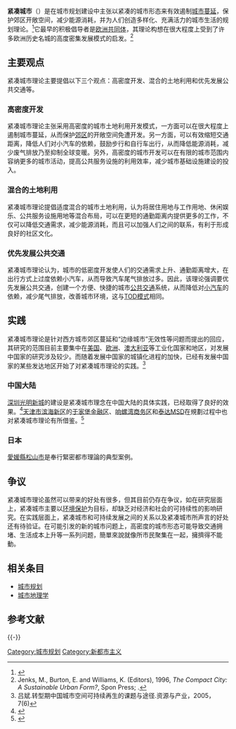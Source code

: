 {{noteTA
|1=zh-cn:紧凑城市;zh-tw:緊密都市;zh-hk:緊湊城市;
|G1=Urban
}}
'''紧凑城市'''（{{lang-en|compact city}}）是在城市规划建设中主张以紧凑的城市形态来有效遏制[[城市蔓延|城市蔓延]]，保护郊区开敞空间，减少能源消耗，并为人们创造多样化、充满活力的城市生活的规划理论。<ref>{{cite journal | title=紧凑城市理论对我国城市化的启示 | author=吕斌、祁磊 | journal=城市规划学刊 | volume=4|date=2008年4月}}</ref>它最早的积极倡导者是[[欧洲共同体|欧洲共同体]]，其理论构想在很大程度上受到了许多欧洲历史名城的高度密集发展模式的启发。<ref>Jenks, M., Burton, E. and Williams, K. (Editors), 1996, ''The Compact City: A Sustainable Urban Form?'', Spon Press; {{ISBN|0-419-21300-7}}.</ref>

== 主要观点 ==
紧凑城市理论主要提倡以下三个观点：高密度开发、混合的土地利用和优先发展公共交通等。

=== 高密度开发 ===
紧凑城市理论主张采用高密度的城市土地利用开发模式，一方面可以在很大程度上遏制城市蔓延，从而保护[[郊区|郊区]]的开敞空间免遭开发。另一方面，可以有效缩短交通距离，降低人们对小汽车的依赖，鼓励步行和自行车出行，从而降低能源消耗，减少废气排放乃至抑制全球变暖。另外，高密度的城市开发可以在有限的城市范围内容纳更多的城市活动，提高公共服务设施的利用效率，减少城市基础设施建设的投入。

=== 混合的土地利用 ===
紧凑城市理论提倡适度混合的城市土地利用，认为将居住用地与工作用地、休闲娱乐、公共服务设施用地等混合布局，可以在更短的通勤距离内提供更多的工作，不仅可以降低交通需求，减少能源消耗，而且可以加强人们之间的联系，有利于形成良好的社区文化。

=== 优先发展公共交通 ===
紧凑城市理论认为，城市的低密度开发使人们的交通需求上升、通勤距离增大，在出行方式上过度依赖小汽车，从而导致汽车尾气排放过多。因此，该理论强调要优先发展公共交通，创建一个方便、快捷的城市[[公共交通|公共交通]]系统，从而降低对[[小汽车|小汽车]]的依赖，减少尾气排放，改善城市环境，这与[[公共交通导向型开发|TOD模式]]相同。

== 实践 ==
紧凑城市理论是针对西方城市郊区蔓延和“边缘城市”无效性等问题而提出的回应，其研究的范围目前主要集中在[[美国|美国]]、[[欧洲|欧洲]]、[[澳大利亚|澳大利亚]]等工业化国家和地区，对发展中国家的研究涉及较少。而随着发展中国家的城镇化进程的加快，已经有发展中国家的某些发达地区开始了对紧凑城市理论的实践。<ref>吕斌.转型期中国城市空间可持续再生的课题与途径.资源与产业，2005，7(6)</ref>

=== 中国大陆 ===
[[深圳|深圳]][[光明新城|光明新城]]的建设是紧凑城市理念在中国大陆的具体实践，已经取得了良好的效果。<ref name="紧凑城市理论对我国城市化的启示">{{cite web | url=http://www.chinacity.org.cn/csfz/fzzl/58449.html | title=紧凑城市理论对我国城市化的启示 | accessdate=2012-02-07 | archive-date=2017-12-13 | archive-url=https://web.archive.org/web/20171213204244/http://www.chinacity.org.cn/csfz/fzzl/58449.html | dead-url=no }}</ref>[[天津市|天津市]][[滨海新区|滨海新区]]的[[于家堡金融区|于家堡金融区]]、[[响螺湾商务区|响螺湾商务区]]和[[泰达MSD|泰达MSD]]在規劃过程中也对紧凑城市理论有所借鉴。<ref name="生态城市规划理念与实践―中新天津生态城城市总体规划简介 ">{{cite web | url=http://www.cityup.org/magazine/no2/qnxshj/20101015/70954-4.shtml | title=生态城市规划理念与实践―中新天津生态城城市总体规划简介 | accessdate=2012-02-07 | archive-date=2019-06-10 | archive-url=https://web.archive.org/web/20190610122549/http://www.cityup.org/magazine/no2/qnxshj/20101015/70954-4.shtml | dead-url=no }}</ref>

=== 日本 ===
[[愛媛縣|愛媛縣]][[松山市|松山市]]是奉行緊密都市理論的典型案例。

== 争议 ==
紧凑城市理论虽然可以带来的好处有很多，但其目前仍存在争议，如在研究层面上，紧凑城市主要以[[环境保护|环境保护]]为目标，却缺乏对经济和社会的可持续性的影响研究。在实践层面上，紧凑城市和可持续发展之间的关系以及紧凑城市所声言的好处还有待验证。在可能引发的新的城市问题上，高密度的城市形态可能导致交通拥堵、生活成本上升等一系列问题，簡單來說就像所市民聚集在一起，擁擠得不能動。

== 相关条目 ==
*[[城市规划|城市规划]]
*[[城市地理学|城市地理学]]

== 参考文献 ==
{{Reflist}}

{{-}}
{{城市与区域规划}}

[[Category:城市规划|Category:城市规划]]
[[Category:新都市主义|Category:新都市主义]]